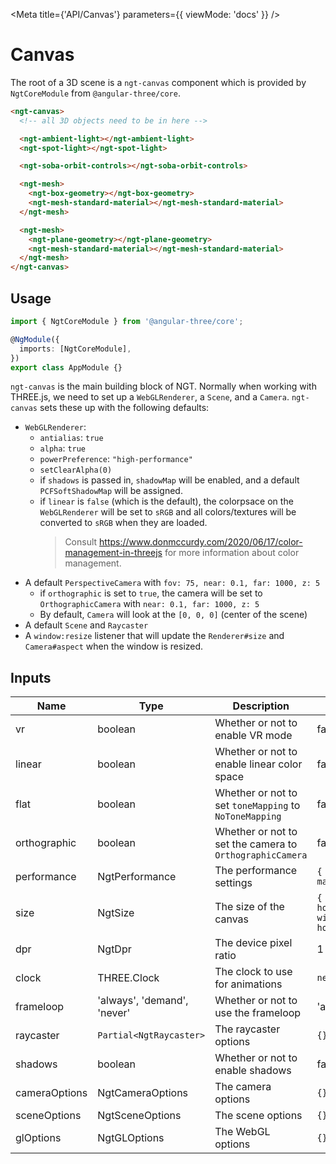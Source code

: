 
<Meta title={'API/Canvas'} parameters={{ viewMode: 'docs' }} />

# Canvas

The root of a 3D scene is a `ngt-canvas` component which is provided by `NgtCoreModule` from `@angular-three/core`.

```html
<ngt-canvas>
  <!-- all 3D objects need to be in here -->

  <ngt-ambient-light></ngt-ambient-light>
  <ngt-spot-light></ngt-spot-light>

  <ngt-soba-orbit-controls></ngt-soba-orbit-controls>

  <ngt-mesh>
    <ngt-box-geometry></ngt-box-geometry>
    <ngt-mesh-standard-material></ngt-mesh-standard-material>
  </ngt-mesh>

  <ngt-mesh>
    <ngt-plane-geometry></ngt-plane-geometry>
    <ngt-mesh-standard-material></ngt-mesh-standard-material>
  </ngt-mesh>
</ngt-canvas>
```

## Usage

```ts
import { NgtCoreModule } from '@angular-three/core';

@NgModule({
  imports: [NgtCoreModule],
})
export class AppModule {}
```

`ngt-canvas` is the main building block of NGT. Normally when working with THREE.js, we need to set up a `WebGLRenderer`, a `Scene`, and a `Camera`. `ngt-canvas` sets these up with the following defaults:

- `WebGLRenderer`:
  - `antialias`: `true`
  - `alpha`: `true`
  - `powerPreference`: `"high-performance"`
  - `setClearAlpha(0)`
  - if `shadows` is passed in, `shadowMap` will be enabled, and a default `PCFSoftShadowMap` will be assigned.
  - if `linear` is `false` (which is the default), the colorpsace on the `WebGLRenderer` will be set to `sRGB` and all colors/textures will be converted to `sRGB` when they are loaded.
    > Consult https://www.donmccurdy.com/2020/06/17/color-management-in-threejs for more information about color management.
- A default `PerspectiveCamera` with `fov: 75, near: 0.1, far: 1000, z: 5`
  - if `orthographic` is set to `true`, the camera will be set to `OrthographicCamera` with `near: 0.1, far: 1000, z: 5`
  - By default, `Camera` will look at the `[0, 0, 0]` (center of the scene)
- A default `Scene` and `Raycaster`
- A `window:resize` listener that will update the `Renderer#size` and `Camera#aspect` when the window is resized.

## Inputs

| Name          | Type                        | Description                                              | Default                                                                |
| ------------- | --------------------------- | -------------------------------------------------------- | ---------------------------------------------------------------------- |
| vr            | boolean                     | Whether or not to enable VR mode                         | false                                                                  |
| linear        | boolean                     | Whether or not to enable linear color space              | false                                                                  |
| flat          | boolean                     | Whether or not to set `toneMapping` to `NoToneMapping`   | false                                                                  |
| orthographic  | boolean                     | Whether or not to set the camera to `OrthographicCamera` | false                                                                  |
| performance   | NgtPerformance              | The performance settings                                 | `{ current: 1, min: 0.5, max: 1, debounce: 200 }`                      |
| size          | NgtSize                     | The size of the canvas                                   | `{ height: hostElement.clientHeight, width: hostElement.clientWidth }` |
| dpr           | NgtDpr                      | The device pixel ratio                                   | 1                                                                      |
| clock         | THREE.Clock                 | The clock to use for animations                          | `new THREE.Clock()`                                                    |
| frameloop     | 'always', 'demand', 'never' | Whether or not to use the frameloop                      | 'always'                                                               |
| raycaster     | `Partial<NgtRaycaster>`     | The raycaster options                                    | `{}`                                                                   |
| shadows       | boolean                     | Whether or not to enable shadows                         | false                                                                  |
| cameraOptions | NgtCameraOptions            | The camera options                                       | `{}`                                                                   |
| sceneOptions  | NgtSceneOptions             | The scene options                                        | `{}`                                                                   |
| glOptions     | NgtGLOptions                | The WebGL options                                        | `{}`                                                                   |
